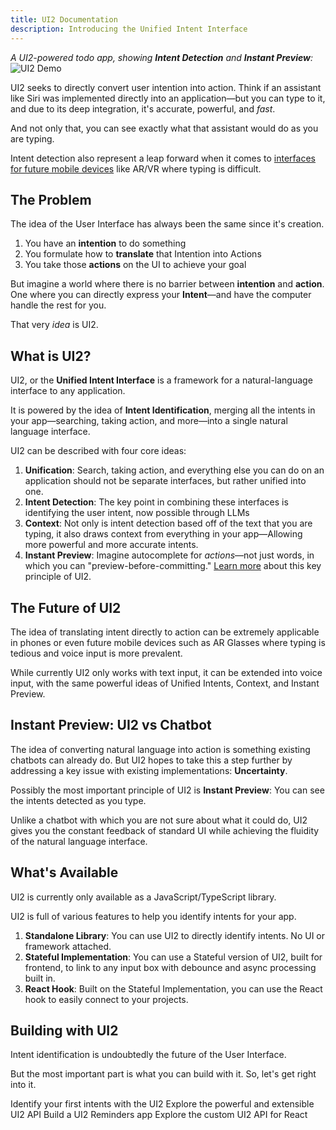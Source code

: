 ```yaml
---
title: UI2 Documentation
description: Introducing the Unified Intent Interface
---
```


_A UI2-powered todo app, showing **Intent Detection** and **Instant Preview**:_
![UI2 Demo](/ui2-demo.gif)

UI2 seeks to directly convert user intention into action. Think if an assistant like Siri was implemented directly into an application—but you can type to it, and due to its deep integration, it's accurate, powerful, and _fast_.

And not only that, you can see exactly what that assistant would do as you are typing.

Intent detection also represent a leap forward when it comes to [interfaces for future mobile devices](#the-future-of-ui2) like AR/VR where typing is difficult.

## The Problem

The idea of the User Interface has always been the same since it's creation.

1. You have an **intention** to do something
2. You formulate how to **translate** that Intention into Actions
3. You take those **actions** on the UI to achieve your goal

But imagine a world where there is no barrier between **intention** and **action**. One where you can directly express your **Intent**—and have the computer handle the rest for you.

That very _idea_ is UI2.

## What is UI2?

UI2, or the **Unified Intent Interface** is a framework for a natural-language interface to any application.

It is powered by the idea of **Intent Identification**, merging all the intents in your app—searching, taking action, and more—into a single natural language interface.

UI2 can be described with four core ideas:

1. **Unification**: Search, taking action, and everything else you can do on an application should not be separate interfaces, but rather unified into one.
2. **Intent Detection**: The key point in combining these interfaces is identifying the user intent, now possible through LLMs
3. **Context**: Not only is intent detection based off of the text that you are typing, it also draws context from everything in your app—Allowing more powerful and more accurate intents.
4. **Instant Preview**: Imagine autocomplete for _actions_—not just words, in which you can "preview-before-committing." [Learn more](#instant-preview-ui2-vs-chatbot) about this key principle of UI2.

## The Future of UI2

The idea of translating intent directly to action can be extremely applicable in phones or even future mobile devices such as AR Glasses where typing is tedious and voice input is more prevalent.

While currently UI2 only works with text input, it can be extended into voice input, with the same powerful ideas of Unified Intents, Context, and Instant Preview.

## Instant Preview: UI2 vs Chatbot

The idea of converting natural language into action is something existing chatbots can already do. But UI2 hopes to take this a step further by addressing a key issue with existing implementations: **Uncertainty**.

Possibly the most important principle of UI2 is **Instant Preview**: You can see the intents detected as you type.

Unlike a chatbot with which you are not sure about what it could do, UI2 gives you the constant feedback of standard UI while achieving the fluidity of the natural language interface.

## What's Available

<Callout>
	UI2 is currently only available as a JavaScript/TypeScript library.
</Callout>

UI2 is full of various features to help you identify intents for your app.

1. **Standalone Library**: You can use UI2 to directly identify intents. No UI or framework attached.
2. **Stateful Implementation**: You can use a Stateful version of UI2, built for frontend, to link to any input box with debounce and async processing built in.
3. **React Hook**: Built on the Stateful Implementation, you can use the React hook to easily connect to your projects.

## Building with UI2

Intent identification is undoubtedly the future of the User Interface.

But the most important part is what you can build with it. So, let's get right into it.

<Cards>
	<Card title="Intent Identification Quick Start" href="/quick-start/overview">
		Identify your first intents with the UI2
	</Card>
	<Card title="Intent Identification API" href="/api-reference-overview">
		Explore the powerful and extensible UI2 API
	</Card>
	<Card title="UI2 for React Quick Start" href="/react-quick-start/overview">
		Build a UI2 Reminders app
	</Card>
	<Card title="UI2 for React API" href="/react-hook-reference">
		Explore the custom UI2 API for React
	</Card>
</Cards>
